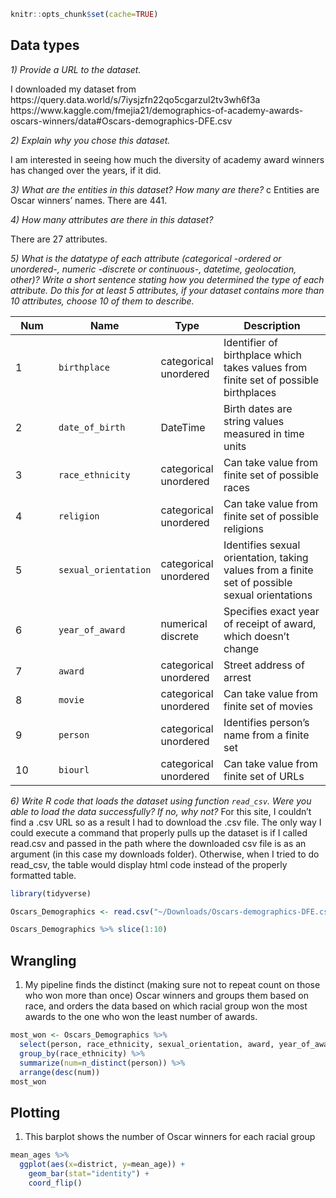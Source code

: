 ```r
knitr::opts_chunk$set(cache=TRUE)
```

## Data types

_1) Provide a URL to the dataset._

I downloaded my dataset from https://query.data.world/s/7iysjzfn22qo5cgarzul2tv3wh6f3a
https://www.kaggle.com/fmejia21/demographics-of-academy-awards-oscars-winners/data#Oscars-demographics-DFE.csv

_2) Explain why you chose this dataset._ 

I am interested in seeing how much the diversity of academy award winners has changed over the years, if it did.

_3) What are the entities in this dataset? How many are there?_
c
Entities are Oscar winners' names. There are 441.

_4) How many attributes are there in this dataset?_

There are 27 attributes.

_5) What is the datatype of each attribute (categorical -ordered or unordered-, numeric -discrete or continuous-, datetime, geolocation, other)? Write a short sentence stating how you determined the type of each attribute. Do this for at least 5 attributes, if your dataset contains more than 10 attributes, choose 10 of them to describe._

| Num | Name | Type | Description |
|-----|------|------|-------------|
| 1 | `birthplace` | categorical unordered | Identifier of birthplace which takes values from finite set of possible birthplaces |
| 2 | `date_of_birth` | DateTime | Birth dates are string values measured in time units |
| 3 | `race_ethnicity` | categorical unordered | Can take value from finite set of possible races |
| 4 | `religion` | categorical unordered | Can take value from finite set of possible religions |
| 5 | `sexual_orientation` | categorical unordered | Identifies sexual orientation, taking values from a finite set of possible sexual orientations |
| 6 | `year_of_award` | numerical discrete | Specifies exact year of receipt of award, which doesn't change |
| 7 | `award` | categorical unordered | Street address of arrest |
| 8 | `movie` | categorical unordered | Can take value from finite set of movies |
| 9 | `person` | categorical unordered | Identifies person's name from a finite set |
| 10 | `biourl` | categorical unordered | Can take value from finite set of URLs |

_6) Write R code that loads the dataset using function `read_csv`. Were you able to load the data successfully? If no, why not?_
For this site, I couldn't find a .csv URL so as a result I had to download the .csv file. The only way I could execute a command that properly pulls up the dataset is if I called read.csv and passed in the path where the downloaded csv file is as an argument (in this case my downloads folder). Otherwise, when I tried to do read_csv, the table would display html code instead of the properly formatted table. 
```r
library(tidyverse)

Oscars_Demographics <- read.csv("~/Downloads/Oscars-demographics-DFE.csv")

Oscars_Demographics %>% slice(1:10)
```

## Wrangling

1) My pipeline finds the distinct (making sure not to repeat count on those who won more than once) Oscar winners and groups them based on race, and orders the data based on which racial group won the most awards to the one who won the least number of awards.
```r
most_won <- Oscars_Demographics %>%
  select(person, race_ethnicity, sexual_orientation, award, year_of_award) %>%
  group_by(race_ethnicity) %>%
  summarize(num=n_distinct(person)) %>%
  arrange(desc(num))
most_won
```

## Plotting

1) This barplot shows the number of Oscar winners for each racial group

```r
mean_ages %>%
  ggplot(aes(x=district, y=mean_age)) +
    geom_bar(stat="identity") +
    coord_flip()
```